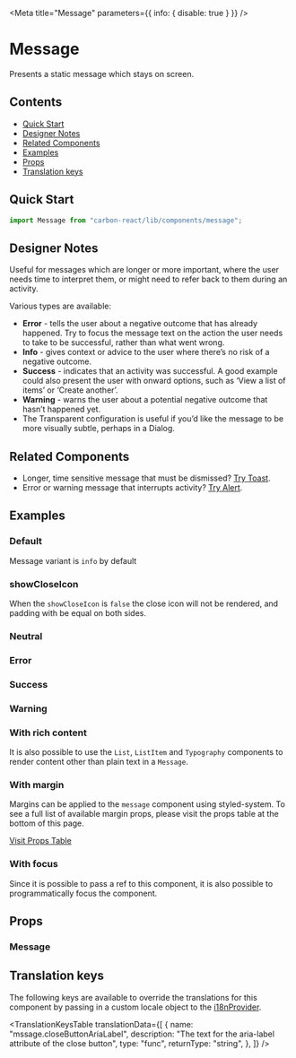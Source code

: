 


<Meta title="Message" parameters={{ info: { disable: true } }} />

# Message

Presents a static message which stays on screen.

## Contents

- [Quick Start](#quick-start)
- [Designer Notes](#designer-notes)
- [Related Components](#related-components)
- [Examples](#examples)
- [Props](#props)
- [Translation keys](#translation-keys)

## Quick Start

```javascript
import Message from "carbon-react/lib/components/message";
```

## Designer Notes

Useful for messages which are longer or more important, where the user needs time to interpret them, or might need to refer back to them during an activity.

Various types are available:

- **Error** - tells the user about a negative outcome that has already happened. Try to focus the message text on the action the user needs to take to be successful, rather than what went wrong.
- **Info** - gives context or advice to the user where there’s no risk of a negative outcome.
- **Success** - indicates that an activity was successful. A good example could also present the user with onward options, such as ‘View a list of items’ or ‘Create another’.
- **Warning** - warns the user about a potential negative outcome that hasn’t happened yet.
- The Transparent configuration is useful if you’d like the message to be more visually subtle, perhaps in a Dialog.

## Related Components

- Longer, time sensitive message that must be dismissed? [Try Toast](https://carbon.sage.com/?path=/docs/toast--default "Toast").
- Error or warning message that interrupts activity? [Try Alert](https://carbon.sage.com/?path=/docs/alert--default-alert "Alert").

## Examples

### Default

Message variant is `info` by default

<Canvas>
  <Story name="default" story={stories.Default} />
</Canvas>

### showCloseIcon

When the `showCloseIcon` is `false` the close icon will not be rendered, and padding with be equal on both sides.

<Canvas>
  <Story name="showCloseIcon" story={stories.ShowCloseIcon} />
</Canvas>

### Neutral

<Canvas>
  <Story name="neutral" story={stories.Neutral} />
</Canvas>

### Error

<Canvas>
  <Story name="error" story={stories.Error} />
</Canvas>

### Success

<Canvas>
  <Story name="success" story={stories.Success} />
</Canvas>

### Warning

<Canvas>
  <Story name="warning" story={stories.Warning} />
</Canvas>

### With rich content

It is also possible to use the `List`, `ListItem` and `Typography` components to render content other than plain text in a `Message`.

<Canvas>
  <Story name="with rich content" story={stories.WithRichContent} />
</Canvas>

### With margin

Margins can be applied to the `message` component using styled-system.
To see a full list of available margin props, please visit the props table at the bottom of this page.

[Visit Props Table](#props)

<Canvas>
  <Story name="with margin" story={stories.WithMargin} />
</Canvas>

### With focus

Since it is possible to pass a ref to this component, it is also possible to programmatically focus the component. 

<Canvas>
  <Story name="with focus" story={stories.WithFocus} />
</Canvas>

## Props

### Message

<StyledSystemProps of={Message} noHeader margin />

## Translation keys

The following keys are available to override the translations for this component by passing in a custom locale object to the
[i18nProvider](https://carbon.sage.com/?path=/story/documentation-i18n--page).

<TranslationKeysTable
  translationData={[
    {
      name: "mssage.closeButtonAriaLabel",
      description: "The text for the aria-label attribute of the close button",
      type: "func",
      returnType: "string",
    },
  ]}
/>
